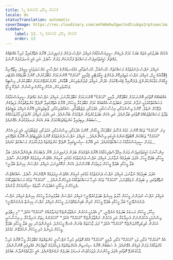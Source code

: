 ```yaml
---
title: ފާހަގަކުރާ މީހާއާއި ފާހަގަކުރެވޭ މީހާ
locale: dv
statusTranslation: automatic
coverImage: https://res.cloudinary.com/xmfm6mhw3gwctndtcubgx2rptnae/image/upload/v1740468922/small_cover_tratado_de_psicologia_revolucionaria_a4c0dca4e0.webp
sidebar:
    label: 13. ފާހަގަކުރާ މީހާއާއި ފާހަގަކުރެވޭ މީހާ
    order: 13
---
```

އެކަކުގެ ބަދަލުގައި އެތައް ބަޔަކު ކަމަށް ދެކިގެން ސީރިއަސްކަމާއެކު އަމިއްލަ ނަފްސު ދެކެން ފަށައިފިނަމަ، އޭނާގެ އެތެރޭގައިވާ ހުރިހާ އެއްޗެއްގެ މައްޗަށް ހަގީގަތުގައިވެސް މަސައްކަތް ފަށާނެކަން ވަރަށް ސާފެވެ. އަދި އެއީ އުނދަގުލެއް ނޫނެވެ.

އަމިއްލަ ނަފްސު ދެނެގަތުމުގެ މަސައްކަތަށް ހުރަސްއަޅާ، ހުރަސްތަކާއި، އަޅުގަނޑުމެންގެ ނަފްސާނީ މައްސަލަތަކަކީ މިއީއެވެ. މިތޯމޭނިއާ (ބޮޑާކަމުގެ ހީލް، އަމިއްލަ ނަފްސު މަތިވެރިކޮށް ދެކުން)، އީގޯލަޓްރީ (ދާއިމީ "އަހަރެކް" އޮންނަކަމަށް ގަބޫލުކުރުން؛ ކޮންމެ ބާވަތެއްގެ އެލްޓަރ އީގޯއަށް އަޅުކަންކުރުން)، ޕެރެނޮއިއާ (އެނގޭކަމަށް ހެދުން، އަމިއްލަ ފުދުންތެރިކަން، ބޮޑާކަން، ކުށްނުކުރެވޭނެކަމަށް ގަބޫލުކުރުން، މިސްޓިކް ފަޚުރުވެރިކަން، އެހެން މީހުންގެ ވިސްނުން ނުދެކޭ މީހާ).

އެއްބައެއްގެ ގޮތުގައި އޮންނަކަމަށް ގަބޫލުކޮށް، ދާއިމީ "އަހަރެކް" އޮންނަކަމަށް ގަބޫލުކުރާނަމަ، އަމިއްލަ ނަފްސުގެ މައްޗަށް ސީރިއަސްކަމާއެކު މަސައްކަތްކުރުމަކީ ނުވާނެ ކަމެކެވެ. އަބަދުވެސް އެއްބައެއް ކަމަށް ގަބޫލުކުރާ މީހަކަށް، އޭނާގެ އެތެރޭގައިވާ ނޭދެވޭ ކަންތައްތަކުން ވަކިވެގެން ދެވޭކަށް ނެތެވެ. ކޮންމެ ވިސްނުމަކާއި، އިހުސާސަކާއި، އެދުމަކާއި، ޖަޒުބާތަކާއި، ޝައުގުވެރިކަމާއި، ލޯބިވެތިކަމަކީ އޭނާގެ އަމިއްލަ ތަބީއަތުގެ ތަފާތު މަސައްކަތްތަކެއްގެ ގޮތުގައި ބަލާނެއެވެ. އަދި އެކަން ބަދަލުކުރެވެން ނެތްކަމަށް ބުނާނެއެވެ. އަދި އެފަދަ އަމިއްލަ ކުށްތަކަކީ ވާރުތަކަމެއްގެ ސަބަބުން ލިބިފައިވާ ކަންތައްތަކެއްކަމަށް ބުނެ އެކަން ރަނގަޅުކުރަން އުޅޭނެއެވެ...

ގިނަ "އަހަރެކް" ތަކެއް އޮންނަ ކަމުގެ އުސޫލު ގަބޫލުކުރާ މީހާއަށް، ކޮންމެ އެދުމަކާއި، ވިސްނުމަކާއި، އަމަލަކާއި، ޖަޒުބާތަކަކީ، އެއީ ވަކި އެހެން "އަހަރެކް" ތަކެއްކަން އޮބްޒަވޭޝަންގެ އެހީގައި ވިސްނޭނެއެވެ... އަމިއްލަ ނަފްސު ދެނެގަތުމުގެ ކޮންމެ އެތުލީޓަކުވެސް އޭނާގެ އެތެރޭގައި ވަރަށް ސީރިއަސްކަމާއެކު މަސައްކަތްކުރެއެވެ. އަދި އޭނާގެ ސިކުނޑީގައިވާ ނޭދެވޭ ކަންތައްތައް ދުރުކުރުމަށް މަސައްކަތް ކުރެއެވެ...

އިންސާނަކު ހަގީގަތުގައިވެސް ވަރަށް އިޚްލާސްތެރިކަމާއެކު އޭނާގެ އެތެރެއަށް ބަލަން ފަށައިފިނަމަ، އޭނާ ދެބަޔަކަށް ބެހިގެންދާނެއެވެ: ބަލާ މީހަކާއި ބެލެވޭ މީހަކު. އެފަދަ ބައިވުމެއް ނުވާނަމަ، އަމިއްލަ ނަފްސު ދެނެގަތުމުގެ މަގުގައި ކުރިއަށް އެއްވެސް ފިޔަވަޅެއް ނޭޅޭނެކަން ސާފެވެ. ބަލާ މީހަކާއި ބެލެވޭ މީހަކަށް ވަކިވުމަށް ބޭނުންނުވެ، އެކަން ނުކޮށްފިނަމަ، އަމިއްލަ ނަފްސަށް ކިހިނެތް ބަލާނީ؟

އެފަދަ ބައިވުމެއް ނުވާނަމަ، އަމިއްލަ ނަފްސު ދެނެގަތުމުގެ މަގުގައި ކުރިއަށް އެއްވެސް ފިޔަވަޅެއް ނޭޅޭނެކަން ސާފެވެ. ޝައްކެއްވެސް ނެތްގޮތުގައި، މި ބައިވުން ނުވެއްޖެނަމަ، "އަހަރެކް" ތަކުގެ ހުރިހާ މަސައްކަތަކާއެކު ދެމިހުންނާނެއެވެ... "އަހަރެކް" ތަކުގެ މަސައްކަތްތަކާއެކު ދެމިހުންނަ މީހާއަކީ އަބަދުވެސް ހާލަތުގެ ޝިކާރައަކަށް ވާނެއެވެ.

އަމިއްލަ ނަފްސު ނުދަންނަ މީހަކަށް ހާލަތު ކިހިނެތް ބަދަލުކުރެވޭނީ؟ އަމިއްލަ ނަފްސަށް ބަލާފައިނުވާ މީހަކަށް ކިހިނެތް އަމިއްލަ ނަފްސު ދެނެގަނެވޭނީ؟ ބަލާ މީހަކާއި ބެލެވޭ މީހަކަށް ކުރިން ބައިނުވެއްޖެނަމަ، މީހަކަށް އަމިއްލަ ނަފްސު ކިހިނެތް ދެނެގަނެވޭނީ؟

މިހާރު، މީހަކަށް ރަނގަޅު ބަދަލެއް ގެނެވޭނީ، "މި އެދުމަކީ އަހަރެން ނައްތާލަންޖެހޭ ޖަނަވާރެއްގެ "އަހަރެކް" އެކެވެ." "މި ހިތްދަތި ވިސްނުމަކީ އަހަރެންނަށް އަނިޔާކުރާ އަދި އަހަރެން ނައްތާލަންޖެހޭ "އަހަރެކް" އެކެވެ." "އަހަރެންގެ ހިތަށް އަނިޔާކުރާ މި އިހުސާސަކީ އަހަރެން ކުދިކުދިކޮށްލަންޖެހޭ "އަހަރެކް" އެކެވެ." ފަދަ ވާހަކަތައް ބުނަން އެނގޭ މީހަކަށެވެ. ޔަގީނުންވެސް، މިއީ ބަލާ މީހަކާއި ބެލެވޭ މީހަކަށް ވަކިނުވެ ހުރި މީހަކަށް ނުކުރެވޭނެ ކަމެކެވެ.

އެއް "އަހަރެކް" އަކާއި، ވަކި "އަހަރެކް" އަކާއި، ދާއިމީ "އަހަރެކް" އެކްގެ ގޮތުގައި ހުރިހާ ނަފްސާނީ ކަންތައްތައް ގަބޫލުކުރާ މީހާ އޭނާގެ ހުރިހާ ކުށްތަކާއެކު ވަރަށް ގުޅިގެން އުޅޭނެއެވެ. އެ ސަބަބުން އޭނާގެ ސިކުނޑިން އެކަންތައްތައް ވަކިކުރުމުގެ ގާބިލްކަން ގެއްލިފައި އޮންނާނެއެވެ. ފާހަގަކުރެވޭ ގޮތުގައި އެފަދަ މީހުންނަށް ދުވަހަކުވެސް ރަނގަޅު ބަދަލެއް ނުގެނެވޭނެއެވެ. އެއީ ހަލާކުވެގެންދާނެ ބައެކެވެ.

